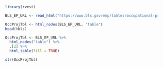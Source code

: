 ```r
library(rvest)

BLS_EP_URL <- read_html("https://www.bls.gov/emp/tables/occupational-projections-and-characteristics.htm")

OccProjTbl <- html_nodes(BLS_EP_URL, "table")
head(tbls)

OccProjTbl <- BLS_EP_URL %>%
  html_nodes("table") %>%
  .[2] %>%
  html_table(fill = TRUE)

str(OccProjTbl)
```

